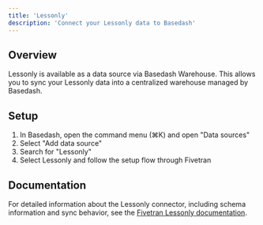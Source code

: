 ```yaml
---
title: 'Lessonly'
description: 'Connect your Lessonly data to Basedash'
---
```


## Overview

Lessonly is available as a data source via Basedash Warehouse. This allows you to sync your Lessonly data into a centralized warehouse managed by Basedash.

## Setup

1. In Basedash, open the command menu (⌘K) and open "Data sources"
2. Select "Add data source"
3. Search for "Lessonly"
4. Select Lessonly and follow the setup flow through Fivetran

## Documentation

For detailed information about the Lessonly connector, including schema information and sync behavior, see the [Fivetran Lessonly documentation](https://fivetran.com/docs/connectors/applications/lessonly).
